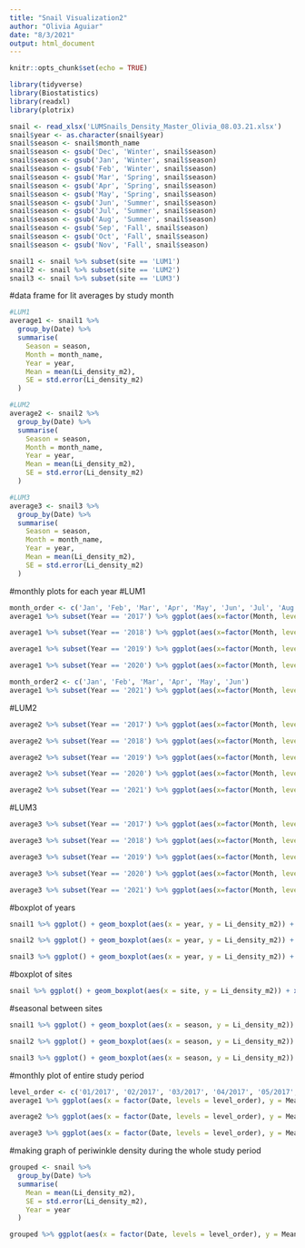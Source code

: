 ```yaml
---
title: "Snail Visualization2"
author: "Olivia Aguiar"
date: "8/3/2021"
output: html_document
---
```


```r
knitr::opts_chunk$set(echo = TRUE)
```

```r
library(tidyverse)
library(Biostatistics)
library(readxl)
library(plotrix)
```

```r
snail <- read_xlsx('LUMSnails_Density_Master_Olivia_08.03.21.xlsx')
snail$year <- as.character(snail$year)
snail$season <- snail$month_name
snail$season <- gsub('Dec', 'Winter', snail$season)
snail$season <- gsub('Jan', 'Winter', snail$season)
snail$season <- gsub('Feb', 'Winter', snail$season)
snail$season <- gsub('Mar', 'Spring', snail$season)
snail$season <- gsub('Apr', 'Spring', snail$season)
snail$season <- gsub('May', 'Spring', snail$season)
snail$season <- gsub('Jun', 'Summer', snail$season)
snail$season <- gsub('Jul', 'Summer', snail$season)
snail$season <- gsub('Aug', 'Summer', snail$season)
snail$season <- gsub('Sep', 'Fall', snail$season)
snail$season <- gsub('Oct', 'Fall', snail$season)
snail$season <- gsub('Nov', 'Fall', snail$season)

snail1 <- snail %>% subset(site == 'LUM1')
snail2 <- snail %>% subset(site == 'LUM2')
snail3 <- snail %>% subset(site == 'LUM3')
```

#data frame for lit averages by study month
```r
#LUM1
average1 <- snail1 %>%
  group_by(Date) %>%
  summarise(
    Season = season,
    Month = month_name,
    Year = year,
    Mean = mean(Li_density_m2),
    SE = std.error(Li_density_m2)
  )

#LUM2
average2 <- snail2 %>%
  group_by(Date) %>%
  summarise(
    Season = season,
    Month = month_name,
    Year = year,
    Mean = mean(Li_density_m2),
    SE = std.error(Li_density_m2)
  )

#LUM3
average3 <- snail3 %>%
  group_by(Date) %>%
  summarise(
    Season = season,
    Month = month_name,
    Year = year,
    Mean = mean(Li_density_m2),
    SE = std.error(Li_density_m2)
  )
```

#monthly plots for each year
#LUM1
```r
month_order <- c('Jan', 'Feb', 'Mar', 'Apr', 'May', 'Jun', 'Jul', 'Aug', 'Sep', 'Oct', 'Nov', 'Dec')
average1 %>% subset(Year == '2017') %>% ggplot(aes(x=factor(Month, levels = month_order), y=Mean)) + geom_point(aes(x=factor(Month, levels = month_order), y=Mean)) + ggtitle('LUM1 2017 Densities') + geom_errorbar(aes(ymin=Mean-SE, ymax=Mean+SE)) + xlab('Month') + ylab('Littoraria Density (m2)')

average1 %>% subset(Year == '2018') %>% ggplot(aes(x=factor(Month, levels = month_order), y=Mean)) + geom_point(aes(x=factor(Month, levels = month_order), y=Mean)) + ggtitle('LUM1 2018 Densities') + geom_errorbar(aes(ymin=Mean-SE, ymax=Mean+SE)) + xlab('Month') + ylab('Littoraria Density (m2)')

average1 %>% subset(Year == '2019') %>% ggplot(aes(x=factor(Month, levels = month_order), y=Mean)) + geom_point(aes(x=factor(Month, levels = month_order), y=Mean)) + ggtitle('LUM1 2019 Densities') + geom_errorbar(aes(ymin=Mean-SE, ymax=Mean+SE)) + xlab('Month') + ylab('Littoraria Density (m2)')

average1 %>% subset(Year == '2020') %>% ggplot(aes(x=factor(Month, levels = month_order), y=Mean)) + geom_point(aes(x=factor(Month, levels = month_order), y=Mean)) + ggtitle('LUM1 2020 Densities') + geom_errorbar(aes(ymin=Mean-SE, ymax=Mean+SE)) + xlab('Month') + ylab('Littoraria Density (m2)')

month_order2 <- c('Jan', 'Feb', 'Mar', 'Apr', 'May', 'Jun')
average1 %>% subset(Year == '2021') %>% ggplot(aes(x=factor(Month, levels = month_order2), y=Mean)) + geom_point(aes(x=factor(Month, levels = month_order), y=Mean)) + ggtitle('LUM1 2021 Densities') + geom_errorbar(aes(ymin=Mean-SE, ymax=Mean+SE)) + xlab('Month') + ylab('Littoraria Density (m2)')
```

#LUM2
```r
average2 %>% subset(Year == '2017') %>% ggplot(aes(x=factor(Month, levels = month_order), y=Mean)) + geom_point(aes(x=factor(Month, levels = month_order), y=Mean)) + ggtitle('LUM2 2017 Densities') + geom_errorbar(aes(ymin=Mean-SE, ymax=Mean+SE)) + xlab('Month') + ylab('Littoraria Density (m2)')

average2 %>% subset(Year == '2018') %>% ggplot(aes(x=factor(Month, levels = month_order), y=Mean)) + geom_point(aes(x=factor(Month, levels = month_order), y=Mean)) + ggtitle('LUM2 2018 Densities') + geom_errorbar(aes(ymin=Mean-SE, ymax=Mean+SE)) + xlab('Month') + ylab('Littoraria Density (m2)')

average2 %>% subset(Year == '2019') %>% ggplot(aes(x=factor(Month, levels = month_order), y=Mean)) + geom_point(aes(x=factor(Month, levels = month_order), y=Mean)) + ggtitle('LUM2 2019 Densities') + geom_errorbar(aes(ymin=Mean-SE, ymax=Mean+SE)) + xlab('Month') + ylab('Littoraria Density (m2)')

average2 %>% subset(Year == '2020') %>% ggplot(aes(x=factor(Month, levels = month_order), y=Mean)) + geom_point(aes(x=factor(Month, levels = month_order), y=Mean)) + ggtitle('LUM2 2020 Densities') + geom_errorbar(aes(ymin=Mean-SE, ymax=Mean+SE)) + xlab('Month') + ylab('Littoraria Density (m2)')

average2 %>% subset(Year == '2021') %>% ggplot(aes(x=factor(Month, levels = month_order2), y=Mean)) + geom_point(aes(x=factor(Month, levels = month_order), y=Mean)) + ggtitle('LUM2 2021 Densities') + geom_errorbar(aes(ymin=Mean-SE, ymax=Mean+SE)) + xlab('Month') + ylab('Littoraria Density (m2)')
```

#LUM3
```r
average3 %>% subset(Year == '2017') %>% ggplot(aes(x=factor(Month, levels = month_order), y=Mean)) + geom_point(aes(x=factor(Month, levels = month_order), y=Mean)) + ggtitle('LUM3 2017 Densities') + geom_errorbar(aes(ymin=Mean-SE, ymax=Mean+SE)) + xlab('Month') + ylab('Littoraria Density (m2)')

average3 %>% subset(Year == '2018') %>% ggplot(aes(x=factor(Month, levels = month_order), y=Mean)) + geom_point(aes(x=factor(Month, levels = month_order), y=Mean)) + ggtitle('LUM3 2018 Densities') + geom_errorbar(aes(ymin=Mean-SE, ymax=Mean+SE)) + xlab('Month') + ylab('Littoraria Density (m2)')

average3 %>% subset(Year == '2019') %>% ggplot(aes(x=factor(Month, levels = month_order), y=Mean)) + geom_point(aes(x=factor(Month, levels = month_order), y=Mean)) + ggtitle('LUM3 2019 Densities') + geom_errorbar(aes(ymin=Mean-SE, ymax=Mean+SE)) + xlab('Month') + ylab('Littoraria Density (m2)')

average3 %>% subset(Year == '2020') %>% ggplot(aes(x=factor(Month, levels = month_order), y=Mean)) + geom_point(aes(x=factor(Month, levels = month_order), y=Mean)) + ggtitle('LUM3 2020 Densities') + geom_errorbar(aes(ymin=Mean-SE, ymax=Mean+SE)) + xlab('Month') + ylab('Littoraria Density (m2)')

average3 %>% subset(Year == '2021') %>% ggplot(aes(x=factor(Month, levels = month_order2), y=Mean)) + geom_point(aes(x=factor(Month, levels = month_order), y=Mean)) + ggtitle('LUM3 2021 Densities') + geom_errorbar(aes(ymin=Mean-SE, ymax=Mean+SE)) + xlab('Month') + ylab('Littoraria Density (m2)')
```

#boxplot of years
```r
snail1 %>% ggplot() + geom_boxplot(aes(x = year, y = Li_density_m2)) + xlab('Year') + ylab('Littoraria Density (m2)') + ggtitle('LUM1')

snail2 %>% ggplot() + geom_boxplot(aes(x = year, y = Li_density_m2)) + xlab('Year') + ylab('Littoraria Density (m2)') + ggtitle('LUM2')

snail3 %>% ggplot() + geom_boxplot(aes(x = year, y = Li_density_m2)) + xlab('Year') + ylab('Littoraria Density (m2)') + ggtitle('LUM3')
```

#boxplot of sites
```r
snail %>% ggplot() + geom_boxplot(aes(x = site, y = Li_density_m2)) + xlab('Site') + ylab('Littoraria Density (m2)')
```

#seasonal between sites
```r
snail1 %>% ggplot() + geom_boxplot(aes(x = season, y = Li_density_m2)) + xlab('Site') + ylab('Littoraria Density (m2)') + ggtitle('LUM1')

snail2 %>% ggplot() + geom_boxplot(aes(x = season, y = Li_density_m2)) + xlab('Site') + ylab('Littoraria Density (m2)') + ggtitle('LUM2')

snail3 %>% ggplot() + geom_boxplot(aes(x = season, y = Li_density_m2)) + xlab('Site') + ylab('Littoraria Density (m2)') + ggtitle('LUM3')
```

#monthly plot of entire study period
```r
level_order <- c('01/2017', '02/2017', '03/2017', '04/2017', '05/2017', '06/2017', '07/2017', '08/2017', '09/2017', '10/2017', '11/2017', '12/2017','01/2018', '02/2018', '03/2018', '04/2018', '05/2018', '06/2018', '07/2018', '08/2018', '09/2018', '10/2018', '11/2018', '12/2018','01/2019', '02/2019', '03/2019', '04/2019', '05/2019', '06/2019', '07/2019', '08/2019', '09/2019', '10/2019', '11/2019', '12/2019','01/2020', '02/2020', '03/2020', '04/2020', '05/2020', '06/2020', '07/2020', '08/2020', '09/2020', '10/2020', '11/2020', '12/2020','01/2021', '02/2021', '03/2021', '04/2021', '05/2021', '06/2021', '07/2021', '08/2021', '09/2021', '10/2021', '11/2021', '12/2021')
average1 %>% ggplot(aes(x = factor(Date, levels = level_order), y = Mean)) + geom_point(aes(x = factor(Date, levels = level_order), y = Mean)) + geom_errorbar(aes(ymin=Mean-SE, ymax=Mean+SE)) + theme(text = element_text(size = 9), axis.text.x = element_text(angle = 45), axis.ticks = element_blank()) + xlab('Date') + ylab('Littoraria Density (m2)') + ggtitle('LUM1')

average2 %>% ggplot(aes(x = factor(Date, levels = level_order), y = Mean)) + geom_point(aes(x = factor(Date, levels = level_order), y = Mean)) + geom_errorbar(aes(ymin=Mean-SE, ymax=Mean+SE)) + theme(text = element_text(size = 9), axis.text.x = element_text(angle = 45), axis.ticks = element_blank()) + xlab('Date') + ylab('Littoraria Density (m2)') + ggtitle('LUM2')

average3 %>% ggplot(aes(x = factor(Date, levels = level_order), y = Mean)) + geom_point(aes(x = factor(Date, levels = level_order), y = Mean)) + geom_errorbar(aes(ymin=Mean-SE, ymax=Mean+SE)) + theme(text = element_text(size = 9), axis.text.x = element_text(angle = 45), axis.ticks = element_blank()) + xlab('Date') + ylab('Littoraria Density (m2)') + ggtitle('LUM3')
```

#making graph of periwinkle density during the whole study period
```r
grouped <- snail %>%
  group_by(Date) %>%
  summarise(
    Mean = mean(Li_density_m2),
    SE = std.error(Li_density_m2),
    Year = year
  )

grouped %>% ggplot(aes(x = factor(Date, levels = level_order), y = Mean)) + geom_point(aes(x = factor(Date, levels = level_order), y = Mean)) + geom_errorbar(aes(ymin=Mean-SE, ymax=Mean+SE)) + theme(text = element_text(size = 9), axis.text.x = element_text(angle = 45), axis.ticks = element_blank()) + xlab('Date') + ylab('Littoraria Density (m2)')
```

